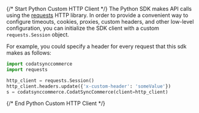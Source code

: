 {/* Start Python Custom HTTP Client */}
The Python SDK makes API calls using the [requests](https://pypi.org/project/requests/) HTTP library.  In order to provide a convenient way to configure timeouts, cookies, proxies, custom headers, and other low-level configuration, you can initialize the SDK client with a custom `requests.Session` object.

For example, you could specify a header for every request that this sdk makes as follows:
```python
import codatsynccommerce
import requests

http_client = requests.Session()
http_client.headers.update({'x-custom-header': 'someValue'})
s = codatsynccommerce.CodatSyncCommerce(client=http_client)
```
{/* End Python Custom HTTP Client */}
